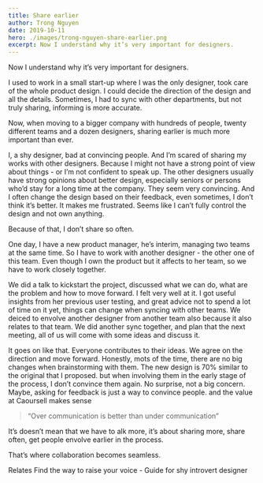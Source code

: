 ```yaml
---
title: Share earlier
author: Trong Nguyen
date: 2019-10-11
hero: ./images/trong-nguyen-share-earlier.png
excerpt: Now I understand why it’s very important for designers.
---
```


Now I understand why it’s very important for designers.

I used to work in a small start-up where I was the only designer, took care of the whole product design. I could decide the direction of the design and all the details. Sometimes, I had to sync with other departments, but not truly sharing, informing is more accurate.

Now, when moving to a bigger company with hundreds of people, twenty different teams and a dozen designers, sharing earlier is much more important than ever.

I, a shy designer, bad at convincing people. And I’m scared of sharing my works with other designers. Because I might not have a strong point of view about things - or I’m not confident to speak up. The other designers usually have strong opinions about better design, especially seniors or persons who’d stay for a long time at the company. They seem very convincing. And I often change the design based on their feedback, even sometimes, I don’t think it’s better. It makes me frustrated. Seems like I can’t fully control the design and not own anything.

Because of that, I don’t share so often.

One day, I have a new product manager, he’s interim, managing two teams at the same time. So I have to work with another designer - the other one of this team. Even though I own the product but it affects to her team, so we have to work closely together.

We did a talk to kickstart the project, discussed what we can do, what are the problem and how to move forward. I felt very well at it. I got useful insights from her previous user testing, and great advice not to spend a lot of time on it yet, things can change when syncing with other teams.
We deiced to envolve another designer from another team also because it also relates to that team. We did another sync together, and plan that the next meeting, all of us will come with some ideas and discuss it.

It goes on like that. Everyone contributes to their ideas. We agree on the direction and move forward. Honestly, mots of the time, there are no big changes when brainstorming with them. The new design is 70% similar to the original that I proposed. but when involving them in the early stage of the process, I don’t convince them again. No surprise, not a big concern.
Maybe, asking for feedback is just a way to convince people. and the value at Caoursell makes sense

> “Over communication is better than under communication”  

It’s doesn’t mean that we have to alk more, it’s about sharing more, share often, get people envolve earlier in the process.

That’s where collaboration becomes seamless.

Relates
Find the way to raise your voice - Guide for shy introvert designer
